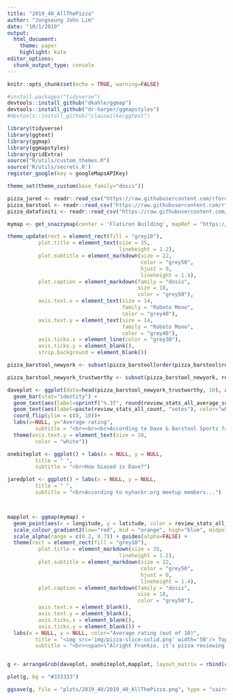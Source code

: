 ```yaml
---
title: "2019_40_AllThePizza"
author: "Jongseung John Lim"
date: "10/1/2019"
output: 
  html_document:
    theme: paper
    highlight: kate
editor_options: 
  chunk_output_type: console
---
```


```r
knitr::opts_chunk$set(echo = TRUE, warning=FALSE)

#install.packages("tidyverse")
devtools::install_github("dkahle/ggmap")
devtools::install_github("dr-harper/ggmapstyles")
#devtools::install_github("clauswilke/ggtext")
```

```r
library(tidyverse)
library(ggtext)
library(ggmap)
library(ggmapstyles)
library(gridExtra)
source("R/utils/custom_themes.R")
source('R/utils/secrets.R')
register_google(key = googleMapsAPIKey)

theme_set(theme_custom(base_family="dosis"))
```

```r
pizza_jared <- readr::read_csv("https://raw.githubusercontent.com/rfordatascience/tidytuesday/master/data/2019/2019-10-01/pizza_jared.csv")
pizza_barstool <- readr::read_csv("https://raw.githubusercontent.com/rfordatascience/tidytuesday/master/data/2019/2019-10-01/pizza_barstool.csv")
pizza_datafiniti <- readr::read_csv("https://raw.githubusercontent.com/rfordatascience/tidytuesday/master/data/2019/2019-10-01/pizza_datafiniti.csv")

```

```r

mymap <- get_snazzymap(center = 'Flatiron Building', mapRef = "https://snazzymaps.com/style/8097/wy", zoom = 12)

```

```r

theme_update(rect = element_rect(fill = "grey10"),
          plot.title = element_text(size = 35,
                                    lineheight = 1.2),
          plot.subtitle = element_markdown(size = 22, 
                                           color = "grey50", 
                                           hjust = 0,
                                           lineheight = 1.4),
          plot.caption = element_markdown(family = "dosis", 
                                          size = 18,
                                          color = "grey50"),
          axis.text.x = element_text(size = 14, 
                                     family = "Roboto Mono",
                                     color = "grey40"),
          axis.text.y = element_text(size = 14, 
                                     family = "Roboto Mono",
                                     color = "grey40"),
          axis.ticks.x = element_line(color = "grey30"),
          axis.ticks.y = element_blank(),
          strip.background = element_blank())

pizza_barstool_newyork <- subset(pizza_barstool[order(pizza_barstool$review_stats_all_average_score, decreasing = TRUE),], substring(zip, 1, 1) == 1)

pizza_barstool_newyork_trustworthy <- subset(pizza_barstool_newyork, review_stats_all_count >= 20)

daveplot <- ggplot(data=head(pizza_barstool_newyork_trustworthy, 10), aes(x=reorder(paste(name, sep = ""), review_stats_all_average_score), y=review_stats_all_average_score, fill=city)) +
  geom_bar(stat="identity") + 
  geom_text(aes(label=sprintf("%.3f", round(review_stats_all_average_score,3))), position=position_dodge(width=0.9), vjust=0.4, hjust=1.2) + 
  geom_text(aes(label=paste(review_stats_all_count, "votes"), color="white"), hjust=-0.1) + guides(colour=FALSE) +
  coord_flip(ylim = c(8, 10))+
  labs(x=NULL, y="Average rating", 
         subtitle = "<br><br><br>According to Dave & Barstool Sports fans...<br>") + 
  theme(axis.text.y = element_text(size = 10, 
         color = "white"))

onebiteplot <- ggplot() + labs(x = NULL, y = NULL,
         title = " ",                       
         subtitle = "<br>How biased is Dave?")

jaredplot <- ggplot() + labs(x = NULL, y = NULL,
         title = " ", 
         subtitle = "<br>According to nyhackr.org meetup members...")



mapplot <- ggmap(mymap) + 
  geom_point(aes(x = longitude, y = latitude, color = review_stats_all_average_score, alpha = review_stats_all_average_score), data = pizza_barstool_newyork, size = 2) + 
  scale_colour_gradient2(low="red", mid = "orange", high="blue", midpoint = 3, space = "rgb", aesthetics = "colour", na.value = "grey50", guide = "colourbar", limits = c(0,10), breaks=c(2, 4, 6, 8, 10), labels=format(c( 2, 4, 6, 8, 10))) + 
  scale_alpha(range = c(0.2, 0.7)) + guides(alpha=FALSE) +
  theme(rect = element_rect(fill = "grey10"),
          plot.title = element_markdown(size = 35,
                                    lineheight = 1.2),
          plot.subtitle = element_markdown(size = 22, 
                                           color = "grey50", 
                                           hjust = 0,
                                           lineheight = 1.4),
          plot.caption = element_markdown(family = "dosis", 
                                          size = 18,
                                          color = "grey50"),
          axis.text.x = element_blank(),
          axis.text.y = element_blank(),
          axis.ticks.x = element_blank(),
          axis.ticks.y = element_blank()) +
  labs(x = NULL, y = NULL, color="Average rating (out of 10)",
         title = "<img src='img/pizza-slice-solid.png' width='50'/> Top 10 Pizza places in New York", 
         subtitle = "<br><span>\"Alright Frankie, it's pizza reviewing time. <b>One bite</b> - everyone knows the rules.\"</span><br>", caption = "\n\nVisualization by John Lim  |  Data: Jared Lander and Barstool Sports")


g <- arrangeGrob(daveplot, onebiteplot,mapplot, layout_matrix = rbind(c(3, 1),c(3,2)))

plot(g, bg = "#333333")

```

```r
ggsave(g, file = "plots/2019_40/2019_40_AllThePizza.png", type = "cairo", bg = "#333333", dpi = 96) # adjust dpi accordingly
```
